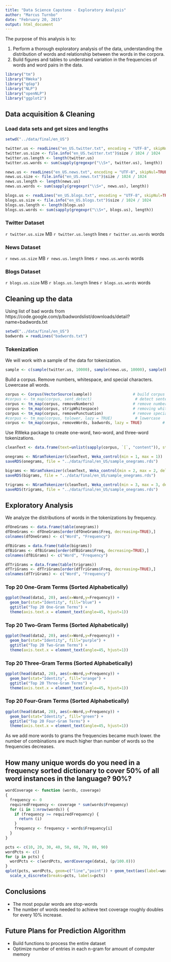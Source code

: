 ```yaml
---
title: "Data Science Capstone - Exploratory Analysis"
author: "Marcus Turnbo"
date: "February 20, 2015"
output: html_document
---
```


The purpose of this analysis is to:

1. Perform a thorough exploratory analysis of the data, understanding the distribution of words and relationship between the words in the corpora. 
2. Build figures and tables to understand variation in the frequencies of words and word pairs in the data.

```r
library("tm") 
library("RWeka") 
library("qdap") 
library("NLP") 
library("openNLP") 
library("ggplot2") 
```

## Data acquisition & Cleaning

### Load data sets and get sizes and lengths
```r
setwd("../data/final/en_US")

twitter.us <- readLines("en_US.twitter.txt", encoding = "UTF-8", skipNul=TRUE)
twitter.us.size <- file.info("en_US.twitter.txt")$size / 1024 / 1024
twitter.us.length <- length(twitter.us)
twitter.us.words <- sum(sapply(gregexpr("\\S+", twitter.us), length))

news.us <- readLines("en_US.news.txt", encoding = "UTF-8", skipNul=TRUE)
news.us.size <- file.info("en_US.news.txt")$size / 1024 / 1024
news.us.length <- length(news.us)
news.us.words <- sum(sapply(gregexpr("\\S+", news.us), length))

blogs.us <- readLines("en_US.blogs.txt", encoding = "UTF-8", skipNul=TRUE)
blogs.us.size <- file.info("en_US.blogs.txt")$size / 1024 / 1024
blogs.us.length <- length(blogs.us)
blogs.us.words <- sum(sapply(gregexpr("\\S+", blogs.us), length))
```

### Twitter Dataset
`r twitter.us.size` MB
`r twitter.us.length` lines
`r twitter.us.words` words

### News Dataset
`r news.us.size` MB
`r news.us.length` lines
`r news.us.words` words

### Blogs Dataset
`r blogs.us.size` MB
`r blogs.us.length` lines
`r blogs.us.words` words

## Cleaning up the data
Using list of bad words from
https://code.google.com/p/badwordslist/downloads/detail?name=badwords.txt

```r
setwd("../data/final/en_US")
badwords = readLines("badwords.txt")
```

### Tokenization

We will work with a sample of the data for tokenization.

```r
sample <- c(sample(twitter.us, 10000), sample(news.us, 10000), sample(blogs.us, 10000))
```

Build a corpus.  Remove numbers, whitespace, and special characters.  Lowercase all words.

```r
corpus <- Corpus(VectorSource(sample))                  # build corpus
#corpus <- tm_map(corpus, sent_detect)                   # detect sentences
corpus <- tm_map(corpus, removeNumbers)                 # remove numbers
corpus <- tm_map(corpus, stripWhitespace)               # removing whitespace
corpus <- tm_map(corpus, removePunctuation)             # remove special characters
#corpus <- tm_map(corpus, tolower, lazy = TRUE)          # lowercase 
corpus <- tm_map(corpus, removeWords, badwords, lazy = TRUE)         # bad words
```

Use RWeka package to create one-word, two-word, and three-word tokenizations.

```r
cleanText <- data.frame(text=unlist(sapply(corpus, `[`, "content")), stringsAsFactors = FALSE)

onegrams <- NGramTokenizer(cleanText, Weka_control(min = 1, max = 1))
saveRDS(onegrams, file = "../data/final/en_US/sample_onegrams.rds")

bigrams <- NGramTokenizer(cleanText, Weka_control(min = 2, max = 2, delimiters = " \\r\\n\\t.,;:\"()?!"))
saveRDS(bigrams, file = "../data/final/en_US/sample_onegrams.rds")

trigrams <- NGramTokenizer(cleanText, Weka_control(min = 3, max = 3, delimiters = " \\r\\n\\t.,;:\"()?!"))
saveRDS(trigrams, file = "../data/final/en_US/sample_onegrams.rds")
```


## Exploratory Analysis

We analyze the distributions of words in the tokenizations by frequency.

```r
dfOneGrams <- data.frame(table(onegrams))
dfOneGrams <- dfOneGrams[order(dfOneGrams$Freq, decreasing=TRUE),]
colnames(dfOneGrams) <- c("Word", "Frequency")

dfBiGrams = data.frame(table(bigrams))
dfBiGrams <- dfBiGrams[order(dfBiGrams$Freq, decreasing=TRUE),]
colnames(dfBiGrams) <- c("Word", "Frequency")

dfTriGrams = data.frame(table(trigrams))
dfTriGrams <- dfTriGrams[order(dfTriGrams$Freq, decreasing=TRUE),]
colnames(dfTriGrams) <- c("Word", "Frequency")
```

### Top 20 One-Gram Terms (Sorted Alphabetically)
```r
ggplot(head(data1, 20), aes(x=Word,y=Frequency)) +
  geom_bar(stat="Identity", fill="blue") +
  ggtitle("Top 20 One-Gram Terms") +
  theme(axis.text.x = element_text(angle=45, hjust=1))
```

### Top 20 Two-Gram Terms (Sorted Alphabetically)
```r
ggplot(head(data2, 20), aes(x=Word,y=Frequency)) +
  geom_bar(stat="Identity", fill="purple") +
  ggtitle("Top 20 Two-Gram Terms") +
  theme(axis.text.x = element_text(angle=45, hjust=1))
```

### Top 20 Three-Gram Terms (Sorted Alphabetically)
```r
ggplot(head(data3, 20), aes(x=Word,y=Frequency)) +
  geom_bar(stat="Identity", fill="orange") +
  ggtitle("Top 20 Three-Gram Terms") +
  theme(axis.text.x = element_text(angle=45, hjust=1))
```

### Top 20 Four-Gram Terms (Sorted Alphabetically)
```r
ggplot(head(data4, 20), aes(x=Word,y=Frequency)) +
  geom_bar(stat="Identity", fill="green") +
  ggtitle("Top 20 Four-Gram Terms") +
  theme(axis.text.x = element_text(angle=45, hjust=1))
```

As we add more words to grams the frequencies became much lower. 
the number of combinations are much higher than number of words so the frequencies decreases.


## How many unique words do you need in a frequency sorted dictionary to cover 50% of all word instances in the language? 90%?

```r
wordCoverage <- function (words, coverage)
{
  frequency <- 0
  requiredFrequency <- coverage * sum(words$Frequency)
  for (i in 1:nrow(words)) {
    if (frequency >= requiredFrequency) {
      return (i)
    }
    frequency <- frequency + words$Frequency[i]
  }
}
```

```r
pcts <- c(10, 20, 30, 40, 50, 60, 70, 80, 90)
wordPcts <- c()
for (p in pcts) {
  wordPcts <- c(wordPcts, wordCoverage(data1, (p/100.0)))
}
qplot(pcts, wordPcts, geom=c("line","point")) + geom_text(aes(label=wordPcts), hjust=1.3, vjust=-0.2) + 
  scale_x_discrete(breaks=pcts, labels=pcts)
```

## Conclusions
- The most popular words are stop-words
- The number of words needed to achieve text coverage roughly doubles for every 10% increase.

## Future Plans for Prediction Algorithm
- Build functions to process the entire dataset
- Optimize number of entries in each n-gram for amount of computer memory



